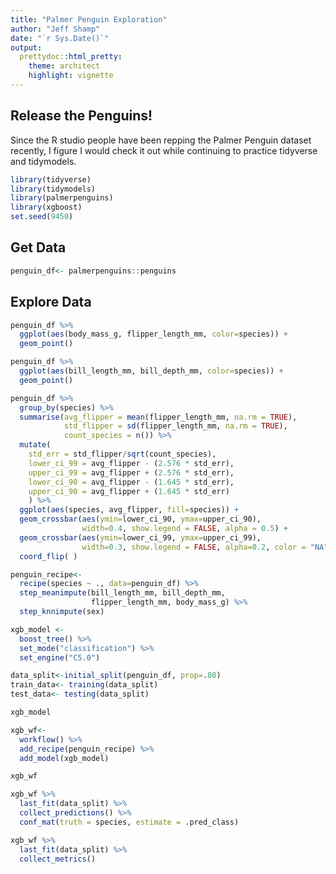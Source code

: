 ```yaml
---
title: "Palmer Penguin Exploration"
author: "Jeff Shamp"
date: "`r Sys.Date()`"
output:
  prettydoc::html_pretty:
    theme: architect
    highlight: vignette
---
```


## Release the Penguins!

Since the R studio people have been repping the Palmer Penguin dataset recently, I figure I would check it out while continuing to practice tidyverse and tidymodels. 

```r
library(tidyverse)
library(tidymodels)
library(palmerpenguins)
library(xgboost)
set.seed(9450)
```


## Get Data

```r
penguin_df<- palmerpenguins::penguins
```


## Explore Data

```r
penguin_df %>%
  ggplot(aes(body_mass_g, flipper_length_mm, color=species)) +
  geom_point()

```

```r
penguin_df %>%
  ggplot(aes(bill_length_mm, bill_depth_mm, color=species)) +
  geom_point() 
```


```r
penguin_df %>%
  group_by(species) %>%
  summarise(avg_flipper = mean(flipper_length_mm, na.rm = TRUE), 
            std_flipper = sd(flipper_length_mm, na.rm = TRUE), 
            count_species = n()) %>%
  mutate( 
    std_err = std_flipper/sqrt(count_species), 
    lower_ci_99 = avg_flipper - (2.576 * std_err),  
    upper_ci_99 = avg_flipper + (2.576 * std_err),
    lower_ci_90 = avg_flipper - (1.645 * std_err),  
    upper_ci_90 = avg_flipper + (1.645 * std_err)
    ) %>%
  ggplot(aes(species, avg_flipper, fill=species)) +
  geom_crossbar(aes(ymin=lower_ci_90, ymax=upper_ci_90), 
                width=0.4, show.legend = FALSE, alpha = 0.5) + 
  geom_crossbar(aes(ymin=lower_ci_99, ymax=upper_ci_99), 
                width=0.3, show.legend = FALSE, alpha=0.2, color = "NA") + 
  coord_flip( )
```




```r
penguin_recipe<-
  recipe(species ~ ., data=penguin_df) %>%
  step_meanimpute(bill_length_mm, bill_depth_mm,
                  flipper_length_mm, body_mass_g) %>%
  step_knnimpute(sex)
```


```r
xgb_model <- 
  boost_tree() %>%
  set_mode("classification") %>%
  set_engine("C5.0")

data_split<-initial_split(penguin_df, prop=.80)
train_data<- training(data_split)
test_data<- testing(data_split)

xgb_model
```


```r
xgb_wf<-
  workflow() %>%
  add_recipe(penguin_recipe) %>%
  add_model(xgb_model)

xgb_wf
```


```r
xgb_wf %>%
  last_fit(data_split) %>%
  collect_predictions() %>%
  conf_mat(truth = species, estimate = .pred_class)
```

```r
xgb_wf %>%
  last_fit(data_split) %>%
  collect_metrics()
```


